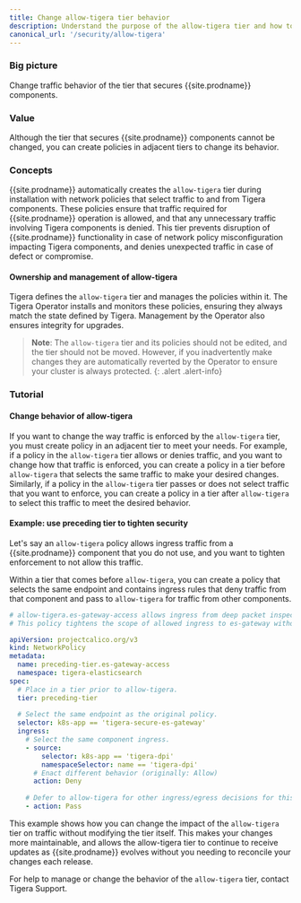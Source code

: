 ```yaml
---
title: Change allow-tigera tier behavior
description: Understand the purpose of the allow-tigera tier and how to change its behavior.
canonical_url: '/security/allow-tigera'
---
```


### Big picture
Change traffic behavior of the tier that secures {{site.prodname}} components.

### Value 
Although the tier that secures {{site.prodname}} components cannot be changed, you can create policies in adjacent tiers to change its behavior.

### Concepts
{{site.prodname}} automatically creates the `allow-tigera` tier during installation with network policies that select traffic to and from Tigera components. These policies ensure that traffic required for {{site.prodname}} operation is allowed, and that any unnecessary traffic involving Tigera components is denied. This tier prevents disruption of {{site.prodname}} functionality in case of network policy misconfiguration impacting Tigera components, and denies unexpected traffic in case of defect or compromise.

#### Ownership and management of allow-tigera
Tigera defines the `allow-tigera` tier and manages the policies within it. The Tigera Operator installs and monitors these policies, ensuring they always match the state defined by Tigera. Management by the Operator also ensures integrity for upgrades.

> **Note**: The `allow-tigera` tier and its policies should not be edited, and the tier should not be moved. However, if you inadvertently make changes they are automatically reverted by the Operator to ensure your cluster is always protected.
{: .alert .alert-info}

### Tutorial
#### Change behavior of allow-tigera
If you want to change the way traffic is enforced by the `allow-tigera` tier, you must create policy in an adjacent tier to meet your needs. For example, if a policy in the `allow-tigera` tier allows or denies traffic, and you want to change how that traffic is enforced, you can create a policy in a tier before `allow-tigera` that selects the same traffic to make your desired changes. Similarly, if a policy in the `allow-tigera` tier passes or does not select traffic that you want to enforce, you can create a policy in a tier after `allow-tigera` to select this traffic to meet the desired behavior.

#### Example: use preceding tier to tighten security
Let's say an `allow-tigera` policy allows ingress traffic from a {{site.prodname}} component that you do not use, and you want to tighten enforcement to not allow this traffic.

Within a tier that comes before `allow-tigera`, you can create a policy that selects the same endpoint and contains ingress rules that deny traffic from that component and pass to `allow-tigera` for traffic from other components.

```yaml
# allow-tigera.es-gateway-access allows ingress from deep packet inspection, a feature not utilized for the purpose of this example.
# This policy tightens the scope of allowed ingress to es-gateway without modifying the allow-tigera policy directly.

apiVersion: projectcalico.org/v3
kind: NetworkPolicy
metadata:
  name: preceding-tier.es-gateway-access
  namespace: tigera-elasticsearch
spec:
  # Place in a tier prior to allow-tigera.
  tier: preceding-tier
  
  # Select the same endpoint as the original policy.
  selector: k8s-app == 'tigera-secure-es-gateway'
  ingress:
    # Select the same component ingress.
    - source:
        selector: k8s-app == 'tigera-dpi'
        namespaceSelector: name == 'tigera-dpi'
      # Enact different behavior (originally: Allow)
      action: Deny
      
    # Defer to allow-tigera for other ingress/egress decisions for this endpoint.
    - action: Pass
```

This example shows how you can change the impact of the `allow-tigera` tier on traffic without modifying the tier itself. This makes your changes more maintainable, and allows the allow-tigera tier to continue to receive updates as {{site.prodname}} evolves without you needing to reconcile your changes each release.

For help to manage or change the behavior of the `allow-tigera` tier, contact Tigera Support.
